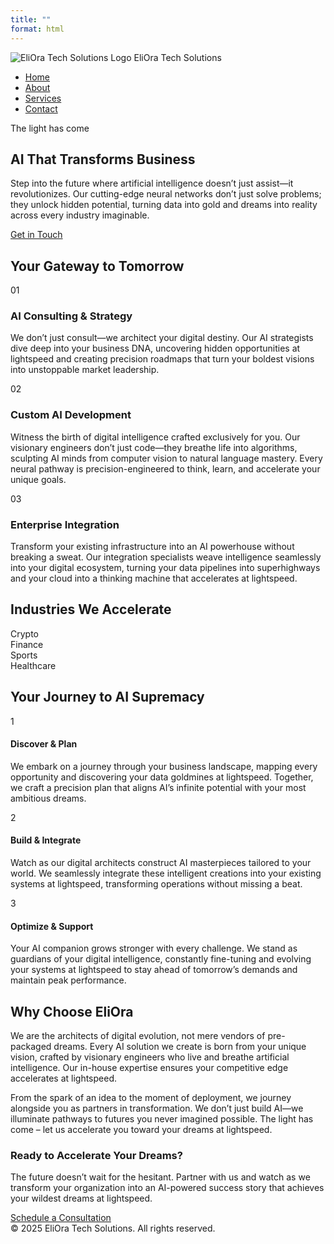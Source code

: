 ```yaml
---
title: ""
format: html
---
```


<!--
  Home page for the EliOra Tech Solutions website.
  This page reproduces the look and feel of the polished HTML design.
  It includes a custom navigation bar, a full‑page animated background,
  and a series of sections presented as cards and grids.
-->

<!-- Background container for the animated neural network.  The Vanta.js
     script targets this element to draw moving nodes and lines across
     the entire viewport. The CSS positions it fixed behind all content. -->
<div id="vanta-bg"></div>

<!-- Custom navigation bar with our brand and page links.  We avoid
     Quarto's built‑in navigation so we have complete control over the
     appearance and behaviour. -->
<nav class="navbar">
<div class="brand">
<img src="logo.png" alt="EliOra Tech Solutions Logo" class="navbar-logo">
EliOra Tech Solutions
</div>
<ul>
<li><a href="index.html">Home</a></li>
<li><a href="about.html">About</a></li>
<li><a href="services.html">Services</a></li>
<li><a href="contact.html">Contact</a></li>
</ul>
</nav>

<main>

<section class="hero-section section visible">
<p class="hero-tagline">The light has come</p>
<h1>AI That Transforms Business</h1>
<p>Step into the future where artificial intelligence doesn't just assist—it revolutionizes. Our cutting-edge neural networks don't just solve problems; they unlock hidden potential, turning data into gold and dreams into reality across every industry imaginable.</p>
<a href="contact.html" class="cta-button">Get in Touch</a>
</section>

<section class="section">
<h2>Your Gateway to Tomorrow</h2>
<div class="benefits-grid">
<div class="benefit-card">
<div class="number">01</div>
<h3>AI Consulting & Strategy</h3>
<p>We don't just consult—we architect your digital destiny. Our AI strategists dive deep into your business DNA, uncovering hidden opportunities at lightspeed and creating precision roadmaps that turn your boldest visions into unstoppable market leadership.</p>
</div>
<div class="benefit-card">
<div class="number">02</div>
<h3>Custom AI Development</h3>
<p>Witness the birth of digital intelligence crafted exclusively for you. Our visionary engineers don't just code—they breathe life into algorithms, sculpting AI minds from computer vision to natural language mastery. Every neural pathway is precision-engineered to think, learn, and accelerate your unique goals.</p>
</div>
<div class="benefit-card">
<div class="number">03</div>
<h3>Enterprise Integration</h3>
<p>Transform your existing infrastructure into an AI powerhouse without breaking a sweat. Our integration specialists weave intelligence seamlessly into your digital ecosystem, turning your data pipelines into superhighways and your cloud into a thinking machine that accelerates at lightspeed.</p>
</div>
</div>
</section>

<section class="section trusted-section">
<h2>Industries We Accelerate</h2>
<div class="trusted-logos">
<div class="logo">Crypto</div>
<div class="logo">Finance</div>
<div class="logo">Sports</div>
<div class="logo">Healthcare</div>
</div>
</section>

<section class="section">
<h2>Your Journey to AI Supremacy</h2>
<div class="steps-grid">
<div class="step-card">
<div class="icon">1</div>
<h4>Discover & Plan</h4>
<p>We embark on a journey through your business landscape, mapping every opportunity and discovering your data goldmines at lightspeed. Together, we craft a precision plan that aligns AI's infinite potential with your most ambitious dreams.</p>
</div>
<div class="step-card">
<div class="icon">2</div>
<h4>Build & Integrate</h4>
<p>Watch as our digital architects construct AI masterpieces tailored to your world. We seamlessly integrate these intelligent creations into your existing systems at lightspeed, transforming operations without missing a beat.</p>
</div>
<div class="step-card">
<div class="icon">3</div>
<h4>Optimize & Support</h4>
<p>Your AI companion grows stronger with every challenge. We stand as guardians of your digital intelligence, constantly fine-tuning and evolving your systems at lightspeed to stay ahead of tomorrow's demands and maintain peak performance.</p>
</div>
</div>
</section>

<section class="section">
<h2>Why Choose EliOra</h2>
<p>We are the architects of digital evolution, not mere vendors of pre-packaged dreams. Every AI solution we create is born from your unique vision, crafted by visionary engineers who live and breathe artificial intelligence. Our in-house expertise ensures your competitive edge accelerates at lightspeed.</p>
<p>From the spark of an idea to the moment of deployment, we journey alongside you as partners in transformation. We don't just build AI—we illuminate pathways to futures you never imagined possible. The light has come – let us accelerate you toward your dreams at lightspeed.</p>
</section>

<section class="section cta-section">
<h3>Ready to Accelerate Your Dreams?</h3>
<p>The future doesn't wait for the hesitant. Partner with us and watch as we transform your organization into an AI-powered success story that achieves your wildest dreams at lightspeed.</p>
<a href="contact.html" class="cta-button">Schedule a Consultation</a>
</section>

</main>

<footer>
© 2025 EliOra Tech Solutions. All rights reserved.
</footer>